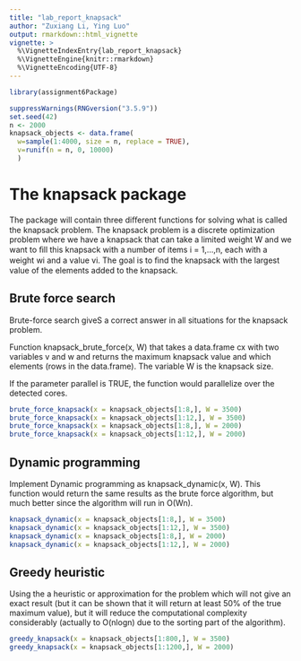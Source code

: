 ```yaml
---
title: "lab_report_knapsack"
author: "Zuxiang Li, Ying Luo"
output: rmarkdown::html_vignette
vignette: >
  %\VignetteIndexEntry{lab_report_knapsack}
  %\VignetteEngine{knitr::rmarkdown}
  %\VignetteEncoding{UTF-8}
---
```


```r
library(assignment6Package)
```

```r
suppressWarnings(RNGversion("3.5.9"))
set.seed(42)
n <- 2000
knapsack_objects <- data.frame(
  w=sample(1:4000, size = n, replace = TRUE),
  v=runif(n = n, 0, 10000)
  )
```

# The knapsack package
The package will contain three diﬀerent functions for solving what is called the knapsack problem. The knapsack problem is a discrete optimization problem where we have a knapsack that can take a limited weight W and we want to ﬁll this knapsack with a number of items i = 1,...,n, each with a weight wi and a value vi. The goal is to ﬁnd the knapsack with the largest value of the elements added to the knapsack.

## Brute force search
Brute-force search giveS a correct answer in all situations for the knapsack problem.

Function knapsack_brute_force(x, W) that takes a data.frame cx with two variables v and w and returns the maximum knapsack value and which elements (rows in the data.frame). The variable W is the knapsack size.

If the parameter parallel is TRUE, the function would parallelize over the detected cores.

```r
brute_force_knapsack(x = knapsack_objects[1:8,], W = 3500)
brute_force_knapsack(x = knapsack_objects[1:12,], W = 3500)
brute_force_knapsack(x = knapsack_objects[1:8,], W = 2000)
brute_force_knapsack(x = knapsack_objects[1:12,], W = 2000)
```

## Dynamic programming
Implement Dynamic programming as knapsack_dynamic(x, W). This function would return the same results as the brute force algorithm, but much better since the algorithm will run in O(Wn).

```r
knapsack_dynamic(x = knapsack_objects[1:8,], W = 3500)
knapsack_dynamic(x = knapsack_objects[1:12,], W = 3500)
knapsack_dynamic(x = knapsack_objects[1:8,], W = 2000)
knapsack_dynamic(x = knapsack_objects[1:12,], W = 2000)
```

## Greedy heuristic
Using the a heuristic or approximation for the problem which will not give an exact result (but it can be shown that it will return at least 50% of the true maximum value), but it will reduce the computational complexity considerably (actually to O(nlogn) due to the sorting part of the algorithm).

```r
greedy_knapsack(x = knapsack_objects[1:800,], W = 3500)
greedy_knapsack(x = knapsack_objects[1:1200,], W = 2000)
```
